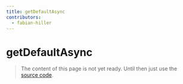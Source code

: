 ```yaml
---
title: getDefaultAsync
contributors:
  - fabian-hiller
---
```


# getDefaultAsync

> The content of this page is not yet ready. Until then just use the [source code](https://github.com/fabian-hiller/valibot/blob/main/library/src/methods/getDefault/getDefaultAsync.ts).
